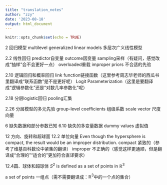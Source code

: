 ```yaml
---
title: "translation_notes"
author: "zzy"
date: '2023-08-18'
output: html_document
---
```


```r
knitr::opts_chunk$set(echo = TRUE)
```

2 回归模型
multilevel generalized linear models 多层次广义线性模型

2.2 线性回归
predictor自变量
outcome因变量
sampling采样（有疑问，感觉改成“抽样”会不会更好一点）
overloaded重载
improper priors 不合适的先验

2.10 逻辑回归和概率回归
link function链接函数（这里参考周志华老师的西瓜书里翻译成“联系函数”是不是更好呢）
Logit Parameterization（这里是要翻译成“逻辑参数化”还是“对数几率参数化”呢）

2.18 分层logistic回归
pooling汇集

2.26 分层模型的多元先验
group-level coefficients 组级系数
scale vector 尺度向量

6 缺失数据和部分参数已知
6.10 缺失的多变量数据
dummy values 虚拟值

12 方向、旋转和超球面
12.2 单位向量
Even though the hypersphere is compact, the result would be an improper distribution.
compact 紧致的（参考了维基百科数论中紧集的翻译）
improper 不正确的（感觉这样更通顺，但是翻译成“合理的”“适合的”更加符合直译要求）


12.4圆、球体和超球体
$S^2$ is defined as a set of points in $\mathbb{R}^3$

a set of points 一组点（需不需要翻译成：$\mathbb{R}^3$中的一个点的集合）


